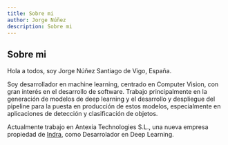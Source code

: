 ```yaml
---
title: Sobre mi
author: Jorge Núñez
description: Sobre mi
---
```


## Sobre mi

Hola a todos, soy <span class="important-text">Jorge Núñez Santiago</span> de Vigo, España.

Soy <span class="important-text">desarrollador en machine learning</span>, centrado en Computer Vision, con gran interés en el desarrollo de software. Trabajo principalmente en la generación de modelos de deep learning y el desarrollo y despliegue del pipeline para la puesta en producción de estos modelos, especialmente en aplicaciones de detección y clasificación de objetos.

Actualmente trabajo en Antexia Technologies S.L., una nueva empresa propiedad de <a href="https://www.indracompany.com/" target="_blank">Indra</a>, como Desarrolador en Deep Learning.
